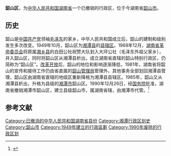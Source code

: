 '''韶山区'''，为[[中华人民共和国|中华人民共和国]][[湖南省|湖南省]]一个已撤销的行政区，位于今湖南省[[韶山市|韶山市]]。

== 历史 ==
韶山是[[中国共产党|中国共产党]]领袖[[毛泽东|毛泽东]]的家乡，中华人民共和国成立后，韶山的建制和级别发生多次改变。1949年10月，韶山区为[[湘潭县|湘潭县]]的[[县辖区_(中华人民共和国)|县辖区]]。1968年12月，[[湖南省革命委员会|湖南省革命委员会]]将原属[[湘乡县|湘乡县]]的白田公社祝赞大队划入大坪公社（毛泽东外祖父家乡），并入韶山区，同时将韶山区从湘潭县析出，成立湖南省直辖的韶山特别行政区，仍简称为“韶山区”。[[改革开放|改革开放]]后，韶山的地位和影响逐渐降低，1981年，湖南省将韶山的宣传和接待工作仍由省直属的[[韶山管理局|韶山管理局]]管理外，其他事务全部划回湘潭县管理，韶山区由湖南省直辖的地级区重新降格为湘潭县县辖区。1985年，韶山又从湘潭县析出，升格为县级的[[湘潭市|湘潭市]]韶山区。1990年12月26日，经[[中华人民共和国国务院|国务院]]批准，湖南省撤销湘潭市韶山区，建立县级韶山市，属湖南省辖，由湘潭市代管。<ref>{{cite web|title=韶山概览|website=韶山市人民政府网站|url=http://www.shaoshan.gov.cn/Category_2438/Index.aspx|accessdate=2016-05-28|archive-url=https://web.archive.org/web/20160519224336/http://www.shaoshan.gov.cn/Category_2438/Index.aspx|archive-date=2016-05-19|dead-url=yes}}</ref>

==参考文献==
{{reflist}}

[[Category:已撤消的中华人民共和国湖南省县份|Category:已撤消的中华人民共和国湖南省县份]] 
[[Category:湘潭行政区划史|Category:湘潭行政区划史]]
[[Category:韶山市|Category:韶山市]]
[[Category:1949年建立的行政區劃|Category:1949年建立的行政區劃]]
[[Category:1990年废除的行政区划|Category:1990年废除的行政区划]]